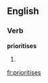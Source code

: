 ==English==

===Verb===
'''prioritises'''

# {{third-person singular of|[[prioritise]]}}

[[fr:prioritises]]